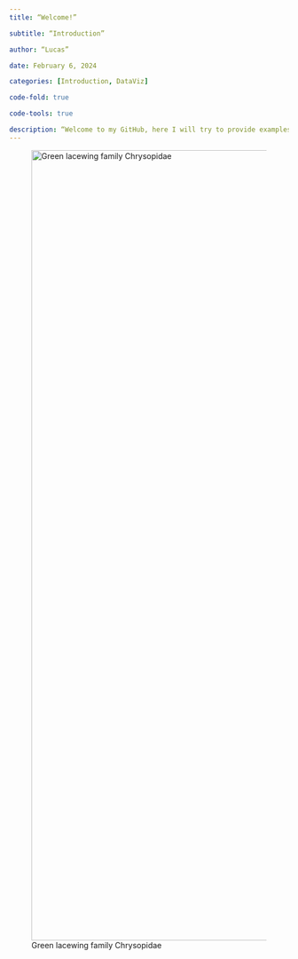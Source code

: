 ```yaml
---
title: “Welcome!”

subtitle: “Introduction”

author: “Lucas”

date: February 6, 2024  

categories: [Introduction, DataViz]

code-fold: true

code-tools: true

description: “Welcome to my GitHub, here I will try to provide examples of Data Viz and try to keep this virtual domain organized, I hope you will have fun!”
---
```


![Green lacewing family Chrysopidae](lacewing.JPG){fig-align="center" width="1424"}
